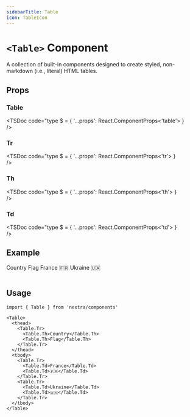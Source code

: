 ```yaml
---
sidebarTitle: Table
icon: TableIcon
---
```



# `<Table>` Component

A collection of built-in components designed to create styled, non-markdown
(i.e., literal) HTML tables.

## Props

### Table

<TSDoc
  code="type $ = { '...props': React.ComponentProps<'table'> }\
/>

### Tr

<TSDoc
  code="type $ = { '...props': React.ComponentProps<'tr'> }\
/>

### Th

<TSDoc
  code="type $ = { '...props': React.ComponentProps<'th'> }\
/>

### Td

<TSDoc
  code="type $ = { '...props': React.ComponentProps<'td'> }\
/>

## Example

<Table className="mt-6">
  <thead>
    <Table.Tr>
      <Table.Th>Country</Table.Th>
      <Table.Th>Flag</Table.Th>
    </Table.Tr>
  </thead>
  <tbody>
    <Table.Tr>
      <Table.Td>France</Table.Td>
      <Table.Td>🇫🇷</Table.Td>
    </Table.Tr>
    <Table.Tr>
      <Table.Td>Ukraine</Table.Td>
      <Table.Td>🇺🇦</Table.Td>
    </Table.Tr>
  </tbody>
</Table>

## Usage

```mdx
import { Table } from 'nextra/components'

<Table>
  <thead>
    <Table.Tr>
      <Table.Th>Country</Table.Th>
      <Table.Th>Flag</Table.Th>
    </Table.Tr>
  </thead>
  <tbody>
    <Table.Tr>
      <Table.Td>France</Table.Td>
      <Table.Td>🇫🇷</Table.Td>
    </Table.Tr>
    <Table.Tr>
      <Table.Td>Ukraine</Table.Td>
      <Table.Td>🇺🇦</Table.Td>
    </Table.Tr>
  </tbody>
</Table>
```
